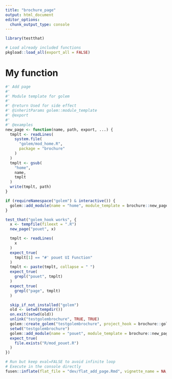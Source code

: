 ```yaml
---
title: "brochure_page"
output: html_document
editor_options: 
  chunk_output_type: console
---
```


```r
library(testthat)
```

```r
# Load already included functions
pkgload::load_all(export_all = FALSE)
```

# My function

```r
#' Add page
#'
#' Module template for golem
#'
#' @return Used for side effect
#' @inheritParams golem::module_template
#' @export
#'
#' @examples
new_page <- function(name, path, export, ...) {
  tmplt <- readLines(
    system.file(
      "golem/mod_home.R",
      package = "brochure"
    )
  )
  tmplt <- gsub(
    "home",
    name,
    tmplt
  )
  write(tmplt, path)
}
```

```r
if (requireNamespace("golem") & interactive()) {
  golem::add_module(name = "home", module_template = brochure::new_page)
}
```

```r
test_that("golem_hook works", {
  x <- tempfile(fileext = ".R")
  new_page("pouet", x)

  tmplt <- readLines(
    x
  )
  expect_true(
    tmplt[1] == "#' pouet UI Function"
  )
  tmplt <- paste(tmplt, collapse = " ")
  expect_true(
    grepl("pouet", tmplt)
  )
  expect_true(
    grepl("page", tmplt)
  )

  skip_if_not_installed("golem")
  old <- setwd(tempdir())
  on.exit(setwd(old))
  unlink("testgolembrochure", TRUE, TRUE)
  golem::create_golem("testgolembrochure", project_hook = brochure::golem_hook)
  setwd("testgolembrochure")
  golem::add_module(name = "pouet", module_template = brochure::new_page)
  expect_true(
    file.exists("R/mod_pouet.R")
  )
})
```


```r
# Run but keep eval=FALSE to avoid infinite loop
# Execute in the console directly
fusen::inflate(flat_file = "dev/flat_add_page.Rmd", vignette_name = NA, document = FALSE)
```


